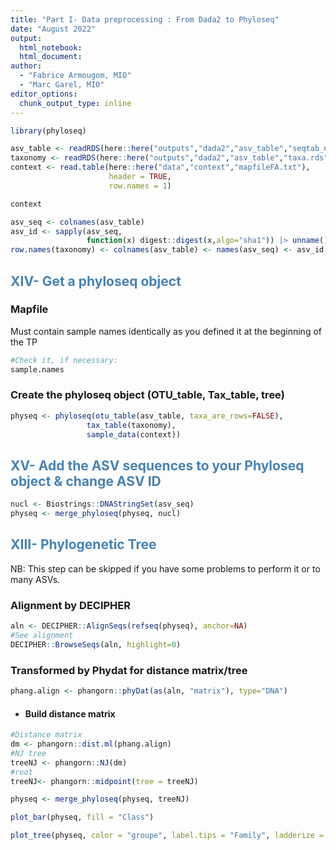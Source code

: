 ```yaml
---
title: "Part I- Data preprocessing : From Dada2 to Phyloseq"
date: "August 2022"
output:
  html_notebook:
  html_document:
author:
  - "Fabrice Armougom, MIO"
  - "Marc Garel, MIO"
editor_options: 
  chunk_output_type: inline
---
```


```r
library(phyloseq)
```

```r
asv_table <- readRDS(here::here("outputs","dada2","asv_table","seqtab_nochim.rds"))
taxonomy <- readRDS(here::here("outputs","dada2","asv_table","taxa.rds"))
context <- read.table(here::here("data","context","mapfileFA.txt"),
                      header = TRUE,
                      row.names = 1)

context
```

```r
asv_seq <- colnames(asv_table)
asv_id <- sapply(asv_seq,
                 function(x) digest::digest(x,algo="sha1")) |> unname()
row.names(taxonomy) <- colnames(asv_table) <- names(asv_seq) <- asv_id
```

## [**XIV- Get a phyloseq object**]{style="color: steelblue;"}

### **Mapfile**

Must contain sample names identically as you defined it at the beginning of the TP

```r
#Check it, if necessary: 
sample.names
```

### **Create the phyloseq object (OTU_table, Tax_table, tree)**

```r
physeq <- phyloseq(otu_table(asv_table, taxa_are_rows=FALSE),
                 tax_table(taxonomy),
                 sample_data(context))
```

## [**XV- Add the ASV sequences to your Phyloseq object & change ASV ID**]{style="color: steelblue;"}

```r
nucl <- Biostrings::DNAStringSet(asv_seq)
physeq <- merge_phyloseq(physeq, nucl)
```

## [**XIII- Phylogenetic Tree**]{style="color: steelblue;"}

NB: This step can be skipped if you have some problems to perform it or to many ASVs.

### **Alignment by DECIPHER**

```r
aln <- DECIPHER::AlignSeqs(refseq(physeq), anchor=NA) 
#See alignment
DECIPHER::BrowseSeqs(aln, highlight=0)
```

### **Transformed by Phydat for distance matrix/tree**

```r
phang.align <- phangorn::phyDat(as(aln, "matrix"), type="DNA")
```

-   

    #### **Build distance matrix**

```r
#Distance matrix
dm <- phangorn::dist.ml(phang.align)
#NJ tree 
treeNJ <- phangorn::NJ(dm)
#root
treeNJ<- phangorn::midpoint(tree = treeNJ)

physeq <- merge_phyloseq(physeq, treeNJ)
```

```r
plot_bar(physeq, fill = "Class")

plot_tree(physeq, color = "groupe", label.tips = "Family", ladderize = "left", justify = "left" , size = "Abundance")
```
